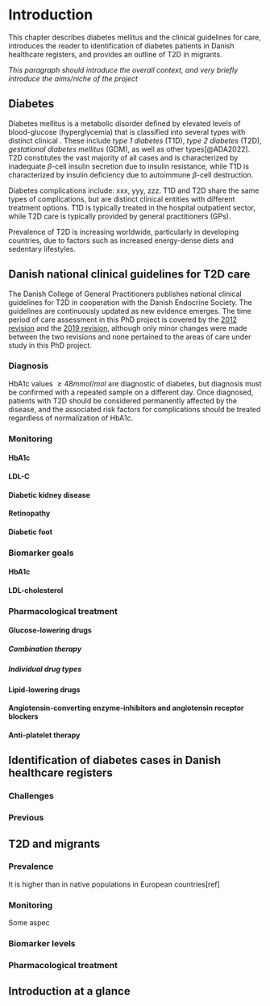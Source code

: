 # Introduction

This chapter describes diabetes mellitus and the clinical guidelines for care, introduces the reader to identification of diabetes patients in Danish healthcare registers, and provides an outline of T2D in migrants.

*This paragraph should introduce the overall context, and very briefly introduce the aims/niche of the project*

## Diabetes

Diabetes mellitus is a metabolic disorder defined by elevated levels of blood-glucose (hyperglycemia) that is classified into several types with distinct clinical . These include *type 1 diabetes* (T1D), *type 2 diabetes* (T2D), *gestational diabetes mellitus* (GDM), as well as other types[@ADA2022]. T2D constitutes the vast majority of all cases and is characterized by inadequate $\beta$-cell insulin secretion due to insulin resistance, while T1D is characterized by insulin deficiency due to autoimmune $\beta$-cell destruction.

Diabetes complications include: xxx, yyy, zzz. T1D and T2D share the same types of complications, but are distinct clinical entities with different treatment options. T1D is typically treated in the hospital outpatient sector, while T2D care is typically provided by general practitioners (GPs).

Prevalence of T2D is increasing worldwide, particularly in developing countries, due to factors such as increased energy-dense diets and sedentary lifestyles.

## Danish national clinical guidelines for T2D care

The Danish College of General Practitioners publishes national clinical guidelines for T2D in cooperation with the Danish Endocrine Society. The guidelines are continuously updated as new evidence emerges. The time period of care assessment in this PhD project is covered by the [2012 revision](https://vejledninger.dsam.dk/media/files/20/type-2-diabetes-2012-med-links.pdf) and the [2019 revision](https://vejledninger.dsam.dk/type2/), although only minor changes were made between the two revisions and none pertained to the areas of care under study in this PhD project.

### Diagnosis

HbA1c values $\ge48 mmol/mol$ are diagnostic of diabetes, but diagnosis must be confirmed with a repeated sample on a different day. Once diagnosed, patients with T2D should be considered permanently affected by the disease, and the associated risk factors for complications should be treated regardless of normalization of HbA1c.

### Monitoring

#### HbA1c

#### LDL-C

#### Diabetic kidney disease

#### Retinopathy

#### Diabetic foot

### Biomarker goals

#### HbA1c

#### LDL-cholesterol

### Pharmacological treatment

#### Glucose-lowering drugs

##### Combination therapy

##### Individual drug types

#### Lipid-lowering drugs

#### Angiotensin-converting enzyme-inhibitors and angiotensin receptor blockers

#### Anti-platelet therapy

## Identification of diabetes cases in Danish healthcare registers

### Challenges

### Previous

## T2D and migrants

### Prevalence

It is higher than in native populations in European countries\[ref\]

### Monitoring

Some aspec

### Biomarker levels

### Pharmacological treatment

## Introduction at a glance
